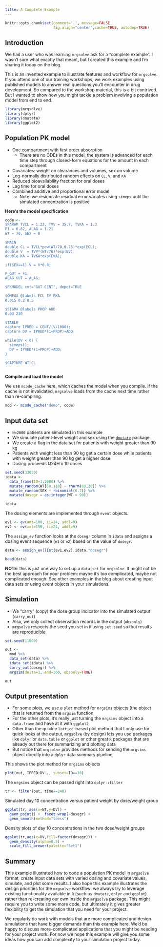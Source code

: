 ```yaml
---
title: A Complete Example
---
```


```r
knitr::opts_chunk$set(comment='.', message=FALSE,
                      fig.align="center",cache=TRUE, autodep=TRUE)
```

## Introduction
We had a user who was learning `mrgsolve` ask for a "complete example".  I wasn't sure what exactly that meant, but I created 
this example and I'm sharing it today on the blog.

This is an invented example to illustrate features and workflow for 
`mrgsolve`.  If you attend one of our training workshops, we work
examples using published models to answer real questions you'll 
encounter in drug development.  So compared to the workshop material,
this is a bit contrived.  But I wanted to show how you might 
tackle a problem involving a population model from end to end.

```r
library(mrgsolve)
library(dplyr)
library(dmutate)
library(ggplot2)
```


## Population PK model
- One compartment with first order absorption
  - There are no ODEs in this model; the system is advanced for each time step through closed-form equations for the amount in each compartment
- Covariates: weight on clearances and volumes, sex on volume
- Log-normally distributed random effects on `CL`, `V`, and `KA`
- Reduced bioavailability fraction for oral doses
- Lag time for oral doses
- Combined additive and proportional error model
    - Note: we resimulate residual error variates using `simeps` until the simulated concentration is positive


__Here's the model specification__
```r
code <- '
$PARAM TVCL = 1.23, TVV = 35.7, TVKA = 1.3
F1 = 0.82, ALAG = 1.21
WT = 70, SEX = 0

$MAIN
double CL = TVCL*pow(WT/70,0.75)*exp(ECL);
double V  = TVV*(WT/70)*exp(EV);
double KA = TVKA*exp(EKA);

if(SEX==1) V = V*0.8;

F_GUT = F1;
ALAG_GUT = ALAG;

$PKMODEL cmt="GUT CENT", depot=TRUE

$OMEGA @labels ECL EV EKA
0.015 0.2 0.5

$SIGMA @labels PROP ADD
0.03 230

$TABLE
capture IPRED = CENT/(V/1000);
capture DV = IPRED*(1+PROP)+ADD;

while(DV < 0) {
  simeps();
  DV = IPRED*(1+PROP)+ADD;
}

$CAPTURE WT CL 
'
```

__Compile and load the model__

We use `mcode_cache` here, which caches the model when you compile.  If the cache is not invalidated, `mrgsolve` loads from the cache next time rather than re-compiling. 
```r
mod <- mcode_cache("demo", code)
```


## Input data set
- `N=2000` patients are simulated in this example
- We simulate patient-level weight and sex using the [`dmutate`](https://github.com/kylebmetrum/dmutate) package
- We create a flag in the data set for patients with weight 
greater than 90 kg
- Patients with weight less than 90 kg get a certain dose while patients with weight greater than 90 kg get a higher dose
- Dosing proceeds Q24H x 10 doses

```r
set.seed(33020)
idata <- 
  data_frame(ID=1:2000) %>% 
  mutate_random(WT[50,110] ~ rnorm(80,30)) %>% 
  mutate_random(SEX ~ rbinomial(0.7)) %>%
  mutate(dosegr = as.integer(WT > 90))

idata

```


The dosing elements are implemented through `event` objects.
```r
ev1 <- ev(amt=100, ii=24, addl=9)
ev2 <- ev(amt=150, ii=24, addl=9)
```

The `assign_ev` function looks at the `dosegr` column in `idata` and assigns a dosing event sequence (`e1` or `e2`) based on the value of `dosegr`. 

```r
data <- assign_ev(list(ev1,ev2),idata,"dosegr")

head(data)
```

__NOTE__: this is just one way to set up a `data_set` for `mrgsolve`.  It might not be the best approach for your problem: maybe it's too complicated, maybe not complicated enough.  See other examples in the blog about creating input data sets or using event objects in your simulations.

## Simulation
- We "carry" (copy) the dose group indicator into the simulated output (`carry_out`)
- Also, we only collect observation records in the output (`obsonly`)
- `mrgsolve` respects the seed you set in `R` using `set.seed` so that results are reproducible

```r
set.seed(11009)

out <- 
  mod %>% 
  data_set(data) %>%
  idata_set(idata) %>%
  carry_out(dosegr) %>%
  mrgsim(delta=1, end=360, obsonly=TRUE)

out
```


## Output presentation 
- For some plots, we use a `plot` method for `mrgsims` objects (the 
object that is returned from the `mrgsim` function
- For the other plots, it's really just turning the `mrgsims` object
into a `data.frame` and have at it with `ggplot2`
- Other than the quickie `lattice`-based plot method that I only use for quick looks at the output, `mrgsolve` (by design) lets you use packages like `dplyr` or `data.table` or `ggplot` or other great
`R` packages that are already out there for summarizing and plotting data
- But notice that `mrgsolve` provides methods for sending the `mrgsims` object directly into a `dplyr` data summary pipeline


This shows the plot method for `mrgsims` objects
```r
plot(out, IPRED+DV~., subset=ID==10)
```


The `mrgsims` object can be passed right into `dplyr::filter`
```r
tr <- filter(out, time==240)
```

Simulated day 10 concentration versus patient weight by dose/weight group 
```r
ggplot(tr, aes(x=WT,y=DV)) + 
  geom_point() +  facet_wrap(~dosegr) +
  geom_smooth(method="loess")
```

Density plots of day 10 concentrations in the two dose/weight groups
```r
ggplot(tr,aes(x=DV,fill=factor(dosegr))) + 
  geom_density(alpha=0.5) +
  scale_fill_brewer(palette="Set1")
```


## Summary
This example illustrated how to code a population PK model in `mrgsolve` format, create input data
sets with varied dosing and covariate values, simulate, and plot some results. I also hope this example illustrates the design priorities for the `mrgsolve` workflow: we always try to leverage existing functionality available in `R` (such as `dmutate`, `dplyr` and `ggplot`) rather than re-creating our own inside the `mrgsolve` package. This might require you to write some more code, but ultimately it gives greater flexibility to get the simulation that you need for your project.   

We regularly do work with models that are more complicated and design simulations that have bigger demands than this example here.  We'd be happy to discuss more-complicated applications that you might be needing for your project work.  For now we hope this example will give you some ideas how you can add complexity to your simulation project today.  

